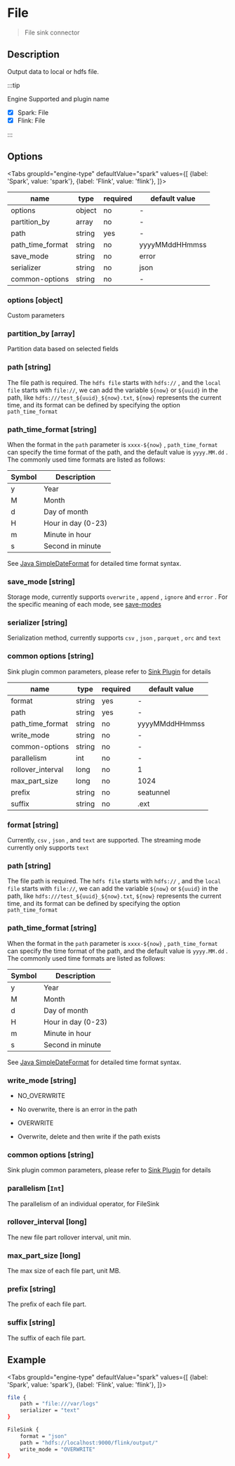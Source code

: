 
# File

> File sink connector

## Description

Output data to local or hdfs file.

:::tip

Engine Supported and plugin name

* [x] Spark: File
* [x] Flink: File

:::

## Options

<Tabs
    groupId="engine-type"
    defaultValue="spark"
    values={[
        {label: 'Spark', value: 'spark'},
        {label: 'Flink', value: 'flink'},
    ]}>
<TabItem value="spark">

| name             | type   | required | default value  |
| ---------------- | ------ | -------- | -------------- |
| options          | object | no       | -              |
| partition_by     | array  | no       | -              |
| path             | string | yes      | -              |
| path_time_format | string | no       | yyyyMMddHHmmss |
| save_mode        | string | no       | error          |
| serializer       | string | no       | json           |
| common-options   | string | no       | -              |

### options [object]

Custom parameters

### partition_by [array]

Partition data based on selected fields

### path [string]

The file path is required. The `hdfs file` starts with `hdfs://` , and the `local file` starts with `file://`,
we can add the variable `${now}` or `${uuid}` in the path, like `hdfs:///test_${uuid}_${now}.txt`, 
`${now}` represents the current time, and its format can be defined by specifying the option `path_time_format`

### path_time_format [string]

When the format in the `path` parameter is `xxxx-${now}` , `path_time_format` can specify the time format of the path, and the default value is `yyyy.MM.dd` . The commonly used time formats are listed as follows:

| Symbol | Description        |
| ------ | ------------------ |
| y      | Year               |
| M      | Month              |
| d      | Day of month       |
| H      | Hour in day (0-23) |
| m      | Minute in hour     |
| s      | Second in minute   |

See [Java SimpleDateFormat](https://docs.oracle.com/javase/tutorial/i18n/format/simpleDateFormat.html) for detailed time format syntax.

### save_mode [string]

Storage mode, currently supports `overwrite` , `append` , `ignore` and `error` . For the specific meaning of each mode, see [save-modes](https://spark.apache.org/docs/latest/sql-programming-guide.html#save-modes)

### serializer [string]

Serialization method, currently supports `csv` , `json` , `parquet` , `orc` and `text`

### common options [string]

Sink plugin common parameters, please refer to [Sink Plugin](common-options.md) for details

</TabItem>
<TabItem value="flink">


| name              | type   | required | default value  |
|-------------------|--------| -------- |----------------|
| format            | string | yes      | -              |
| path              | string | yes      | -              |
| path_time_format  | string | no       | yyyyMMddHHmmss |
| write_mode        | string | no       | -              |
| common-options    | string | no       | -              |
| parallelism       | int    | no       | -              |
| rollover_interval | long   | no       | 1              |
| max_part_size     | long   | no       | 1024          |
| prefix            | string | no       | seatunnel      |
| suffix            | string | no       | .ext           |

### format [string]

Currently, `csv` , `json` , and `text` are supported. The streaming mode currently only supports `text`

### path [string]

The file path is required. The `hdfs file` starts with `hdfs://` , and the `local file` starts with `file://`,
we can add the variable `${now}` or `${uuid}` in the path, like `hdfs:///test_${uuid}_${now}.txt`,
`${now}` represents the current time, and its format can be defined by specifying the option `path_time_format`

### path_time_format [string]

When the format in the `path` parameter is `xxxx-${now}` , `path_time_format` can specify the time format of the path, and the default value is `yyyy.MM.dd` . The commonly used time formats are listed as follows:

| Symbol | Description        |
| ------ | ------------------ |
| y      | Year               |
| M      | Month              |
| d      | Day of month       |
| H      | Hour in day (0-23) |
| m      | Minute in hour     |
| s      | Second in minute   |

See [Java SimpleDateFormat](https://docs.oracle.com/javase/tutorial/i18n/format/simpleDateFormat.html) for detailed time format syntax.

### write_mode [string]

- NO_OVERWRITE

- No overwrite, there is an error in the path

- OVERWRITE

- Overwrite, delete and then write if the path exists

### common options [string]

Sink plugin common parameters, please refer to [Sink Plugin](common-options.md) for details

### parallelism [`Int`]

The parallelism of an individual operator, for FileSink

### rollover_interval [long]

The new file part rollover interval, unit min.

### max_part_size [long]

The max size of each file part, unit MB.

### prefix [string]

The prefix of each file part.

### suffix [string]

The suffix of each file part.

</TabItem>
</Tabs>

## Example

<Tabs
    groupId="engine-type"
    defaultValue="spark"
    values={[
        {label: 'Spark', value: 'spark'},
        {label: 'Flink', value: 'flink'},
    ]}>
<TabItem value="spark">

```bash
file {
    path = "file:///var/logs"
    serializer = "text"
}
```

</TabItem>
<TabItem value="flink">

```bash
FileSink {
    format = "json"
    path = "hdfs://localhost:9000/flink/output/"
    write_mode = "OVERWRITE"
}
```

</TabItem>
</Tabs>
